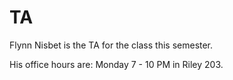 

# TA 

Flynn Nisbet is the TA for the class this semester. 

His office hours are: Monday 7 - 10 PM in Riley 203. 


